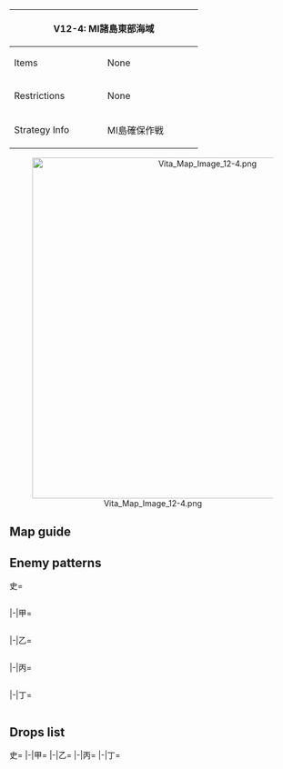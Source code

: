 {| class="article-table" style="width:100%;"
|-
! colspan="2" style="text-align:center;width:70%;" | V12-4: MI諸島東部海域
| rowspan="3" style="text-align:center;width:30%;" | [[File:Vita Map Banner 12-4.png|400px]]
|-
! Items
| None
|-
! Restrictions
| None
|-
! Strategy Info
|MI島確保作戦
|遂にMI島攻略作戦は成功した！同島奪還を目的として接近<br>する増援艦隊を捕捉、これを撃滅し、MI島を確保せよ！
|}
<center>[[File:Vita Map Image 12-4.png|600px]]</center>
==Map guide==
{{Map/Branching
|id = V12-4
|0 -> A,B =*Have a '''fast fleet''' and meet any of the following requirements to route to A:
**CV(B) + (F)BB(V) ≦ 2 , CL ≧ 1 and DD ≧ 2
** CAV ≧ 2 and DD ≧ 2
*Do not meet the requirements for A and meet any of the following ones to route to B:
**CV(B) + (F)BB(V) ≧ 3
**CV(L/B) ≧ 4
*Failure to meet any of the above requirements triggers random routing (50%/50%)
|B -> D, E =*Meet any of the following requirements to route to D:
**CV(L/B) ≧ 4
**CV(B) ≧ 3
*Else, random routing (50%/50% chance)
|C ->F,G =*Meet any of the following requirements to route to G:
**SS(V) ≧ 2
**Fail the LoS check
**'''Fast fleet''', CV(B) + (F)BB(V) ≦ 2 , CL ≧ 1 and DD ≧ 2
**'''Fast fleet''', CAV ≧ 2 and DD ≧ 2
*Do not meet the requirements for G and meet any of the following ones to route to F:
**'''Slow fleet'''
**CV(B) + (F)BB(V) ≧ 4
*Failure to meet any of the above requirements triggers random routing (50%/50%)
|D -> I/empty = *Meet any of the following requirements :
**SS(V) ≧ 1
**Fail the LoS check
|D -> H =*Do not meet the requirements for I
|E -> H,F =*Meet any of the following requirements to route to H:
**SS(V) ≧ 4
**CV(B) + (F)BB(V) ≧ 4
*Else random routing (50%/50% chance)
|G -> K/empty =*Meet any of the following requirements:
**Fail the LoS check
**SS(V) ≧ 1
|G -> L = *Do not meet the requirements for K
|H -> J/empty =*Fail the LoS check
|H -> L =*Pass the LoS check
}}

==Enemy patterns==
<tabber>史=
<div class="scrollable" style="width:800px;max-height:400px;overflow:auto;">
{{Map/Nodes|name=増援部隊潜水艦隊 II群
|A
|Normal/BaseXP
|{{Formation|Echelon}}
|160
|535
|533
|532
|532
|-
|A
|Normal/BaseXP
|{{Formation|Echelon}}
|150
|535
|533
|533
|530
|-
|A
|Normal/BaseXP
|{{Formation|Line Abreast}}
|150
|535
|533
|533
|530
|-
}}
{{Map/Nodes|name=増援部隊潜水艦隊 I群
|B
|Normal/BaseXP
|{{Formation|Echelon}}
|180
|535
|533
|533
|532
|532
|-
|B
|Normal/BaseXP
|{{Formation|Echelon}}
|160
|535
|533
|533
|530
|530
|-
|B
|Normal/BaseXP
|{{Formation|Line Abreast}}
|160
|535
|533
|533
|530
|530
|-
}}
{{Map/Nodes|name=増援派遣護衛空母群
|C
|Aerial/BaseXP
|{{Formation|Diamond}}
|220
|579
|560
|560
|591
|576
|576
|-
|C
|Aerial/BaseXP
|{{Formation|Diamond}}
|190
|560
|560
|560
|591
|576
|576
|-
|C
|Aerial/BaseXP
|{{Formation|Diamond}}
|170
|560
|560
|591
|576
|576
|576
|-
|C
|Aerial/BaseXP
|{{Formation|Diamond}}
|150
|560
|560
|591
|576
|575
|575
|-
}}
{{Map/Nodes|name=緊急増援派遣部隊 A群
|D
|Aerial/BaseXP
|{{Formation|Diamond}}
|280
|579
|579
|543
|592
|577
|577
|-
|D
|Aerial/BaseXP
|{{Formation|Diamond}}
|250
|579
|579
|543
|592
|576
|576
|-
|D
|Aerial/BaseXP
|{{Formation|Diamond}}
|220
|579
|579
|543
|591
|576
|576
|-
|D
|Aerial/BaseXP
|{{Formation|Diamond}}
|200
|579
|579
|543
|591
|575
|575
|-
}}
{{Map/Nodes|name=増援部隊先遣警戒隊
|E
|Normal/BaseXP
|{{Formation|Line Ahead}}
|220
|602
|559
|559
|555
|576
|576
|-
|E
|Normal/BaseXP
|{{Formation|Line Ahead}}
|200
|602
|559
|559
|555
|575
|575
|-
|E
|Normal/BaseXP
|{{Formation|Line Ahead}}
|190
|601
|559
|559
|555
|575
|575
|-
}}
{{Map/Nodes|name=緊急増援派遣部隊 B群
|F
|Aerial/BaseXP
|{{Formation|Diamond}}
|250
|579
|579
|543
|592
|576
|576
|-
|F
|Aerial/BaseXP
|{{Formation|Diamond}}
|220
|579
|579
|543
|591
|576
|576
|-
|F
|Aerial/BaseXP
|{{Formation|Diamond}}
|200
|579
|579
|543
|591
|575
|575
|-
|F
|Aerial/BaseXP
|{{Formation|Diamond}}
|190
|579
|528
|543
|591
|575
|575
|-
}}
{{Map/Nodes|name=緊急増援派遣部隊 C群
|G
|Aerial/BaseXP
|{{Formation|Diamond}}
|240
|579
|527
|592
|592
|576
|576
|-
|G
|Aerial/BaseXP
|{{Formation|Diamond}}
|220
|579
|527
|592
|576
|576
|576
|-
|G
|Aerial/BaseXP
|{{Formation|Diamond}}
|200
|579
|527
|592
|575
|575
|575
|-
}}
{{Map/Nodes|name=緊急増援派遣輸送部隊
|H
|Normal/BaseXP
|{{Formation|Double Line}}
|280
|560
|558
|558
|598
|576
|576
|-
|H
|Normal/BaseXP
|{{Formation|Double Line}}
|250
|560
|558
|558
|597
|576
|576
|-
|H
|Normal/BaseXP
|{{Formation|Double Line}}
|230
|560
|558
|558
|558
|576
|576
|-
}}
{{Map/Nodes|name=緊急増援派遣主力部隊
|L
|Boss/BaseXP
|{{Formation|Line Ahead}}
|350
|557
|529
|529
|560
|577
|577
|-
|L
|Boss/BaseXP
|{{Formation|Line Ahead}}
|330
|557
|529
|529
|560
|576
|576
|-
|L
|Boss/BaseXP
|{{Formation|Line Ahead}}
|310
|557
|529
|529
|560
|575
|575
|-
}}
</div> <!-- overflow -->
|-|甲=
<div class="scrollable" style="width:800px;max-height:400px;overflow:auto;">
{{Map/Nodes|name=増援部隊潜水艦隊 II群
|A
|Normal/BaseXP
|{{Formation|Echelon}}
|150
|535
|533
|533
|530
|-
|A
|Normal/BaseXP
|{{Formation|Line Abreast}}
|150
|535
|533
|533
|530
|-
|A
|Normal/BaseXP
|{{Formation|Echelon}}
|130
|535
|533
|531
|530
|-
|A
|Normal/BaseXP
|{{Formation|Line Abreast}}
|140
|535
|533
|531
|530
|-
}}
{{Map/Nodes|name=増援部隊潜水艦隊 I群
|B
|Normal/BaseXP
|{{Formation|Echelon}}
|160
|535
|533
|533
|530
|530
|-
|B
|Normal/BaseXP
|{{Formation|Line Abreast}}
|160
|535
|533
|533
|530
|530
|-
|B
|Normal/BaseXP
|{{Formation|Echelon}}
|140
|535
|533
|531
|530
|530
|-
|B
|Normal/BaseXP
|{{Formation|Line Abreast}}
|140
|535
|533
|531
|530
|530
|-
}}
{{Map/Nodes|name=増援派遣護衛空母群
|C
|Aerial/BaseXP
|{{Formation|Diamond}}
|190
|560
|560
|560
|591
|576
|576
|-
|C
|Aerial/BaseXP
|{{Formation|Diamond}}
|170
|560
|560
|591
|576
|576
|576
|-
|C
|Aerial/BaseXP
|{{Formation|Diamond}}
|150
|560
|560
|591
|576
|575
|575
|-
|C
|Aerial/BaseXP
|{{Formation|Diamond}}
|140
|560
|560
|591
|575
|575
|501
|-
|C
|Aerial/BaseXP
|{{Formation|Diamond}}
|130
|560
|523
|591
|575
|501
|501
|-
}}
{{Map/Nodes|name=緊急増援派遣部隊 A群
|D
|Aerial/BaseXP
|{{Formation|Diamond}}
|250
|579
|579
|543
|592
|576
|576
|-
|D
|Aerial/BaseXP
|{{Formation|Diamond}}
|220
|579
|579
|543
|591
|576
|576
|-
|D
|Aerial/BaseXP
|{{Formation|Diamond}}
|200
|579
|579
|543
|591
|575
|575
|-
|D
|Aerial/BaseXP
|{{Formation|Diamond}}
|190
|579
|528
|543
|591
|575
|575
|-
|D
|Aerial/BaseXP
|{{Formation|Diamond}}
|160
|528
|525
|542
|591
|575
|575
|-
}}
{{Map/Nodes|name=増援部隊先遣警戒隊
|E
|Normal/BaseXP
|{{Formation|Line Ahead}}
|200
|602
|559
|559
|555
|575
|575
|-
|E
|Normal/BaseXP
|{{Formation|Line Ahead}}
|190
|601
|559
|559
|555
|575
|575
|-
|E
|Normal/BaseXP
|{{Formation|Line Ahead}}
|180
|601
|521
|521
|555
|575
|575
|-
|E
|Normal/BaseXP
|{{Formation|Line Ahead}}
|170
|601
|521
|521
|519
|575
|575
|-
}}
{{Map/Nodes|name=緊急増援派遣部隊 B群
|F
|Aerial/BaseXP
|{{Formation|Diamond}}
|220
|579
|579
|543
|591
|576
|576
|-
|F
|Aerial/BaseXP
|{{Formation|Diamond}}
|200
|579
|579
|543
|591
|575
|575
|-
|F
|Aerial/BaseXP
|{{Formation|Diamond}}
|190
|579
|528
|543
|591
|575
|575
|-
|F
|Aerial/BaseXP
|{{Formation|Diamond}}
|180
|528
|528
|543
|591
|575
|575
|-
|F
|Aerial/BaseXP
|{{Formation|Diamond}}
|170
|528
|528
|542
|591
|575
|575
|-
}}
{{Map/Nodes|name=緊急増援派遣部隊 C群
|G
|Aerial/BaseXP
|{{Formation|Diamond}}
|200
|579
|527
|592
|575
|575
|575
|-
|G
|Aerial/BaseXP
|{{Formation|Diamond}}
|180
|579
|527
|591
|575
|575
|575
|-
|G
|Aerial/BaseXP
|{{Formation|Diamond}}
|160
|528
|527
|591
|575
|575
|575
|-
|G
|Aerial/BaseXP
|{{Formation|Diamond}}
|150
|528
|527
|591
|575
|575
|501
|-
}}
{{Map/Nodes|name=緊急増援派遣輸送部隊
|H
|Normal/BaseXP
|{{Formation|Double Line}}
|250
|560
|558
|558
|597
|576
|576
|-
|H
|Normal/BaseXP
|{{Formation|Double Line}}
|230
|560
|558
|558
|558
|576
|576
|-
|H
|Normal/BaseXP
|{{Formation|Double Line}}
|220
|560
|558
|558
|526
|576
|576
|-
|H
|Normal/BaseXP
|{{Formation|Double Line}}
|210
|560
|558
|526
|526
|576
|576
|-
}}
{{Map/Nodes|name=緊急増援派遣主力部隊
|L
|Boss/BaseXP
|{{Formation|Line Ahead}}
|330
|557
|529
|529
|560
|576
|576
|-
|L
|Boss/BaseXP
|{{Formation|Line Ahead}}
|310
|557
|529
|529
|560
|575
|575
|-
|L
|Boss/BaseXP
|{{Formation|Line Ahead}}
|300
|557
|529
|529
|523
|575
|575
|-
|L
|Boss/BaseXP
|{{Formation|Line Ahead}}
|280
|557
|524
|524
|523
|575
|575
|-
|L
|Boss/BaseXP
|{{Formation|Line Ahead}}
|240
|557
|524
|524
|575
|575
|-
}}
</div> <!-- overflow -->
|-|乙=
<div class="scrollable" style="width:800px;max-height:400px;overflow:auto;">
{{Map/Nodes|name=増援部隊潜水艦隊 II群
|A
|Normal/BaseXP
|{{Formation|Echelon}}
|130
|535
|533
|531
|530
|-
|A
|Normal/BaseXP
|{{Formation|Line Abreast}}
|140
|535
|533
|531
|530
|-
|A
|Normal/BaseXP
|{{Formation|Echelon}}
|120
|533
|533
|530
|530
|-
|A
|Normal/BaseXP
|{{Formation|Line Abreast}}
|120
|533
|533
|530
|530
|-
}}
{{Map/Nodes|name=増援部隊潜水艦隊 I群
|B
|Normal/BaseXP
|{{Formation|Echelon}}
|140
|535
|533
|531
|530
|530
|-
|B
|Normal/BaseXP
|{{Formation|Line Abreast}}
|140
|535
|533
|531
|530
|530
|-
|B
|Normal/BaseXP
|{{Formation|Echelon}}
|130
|533
|533
|530
|530
|530
|-
|B
|Normal/BaseXP
|{{Formation|Line Abreast}}
|130
|533
|533
|530
|530
|530
|-
}}
{{Map/Nodes|name=増援派遣護衛空母群
|C
|Aerial/BaseXP
|{{Formation|Diamond}}
|140
|560
|560
|591
|575
|575
|501
|-
|C
|Aerial/BaseXP
|{{Formation|Diamond}}
|130
|560
|523
|591
|575
|501
|501
|-
|C
|Aerial/BaseXP
|{{Formation|Diamond}}
|120
|523
|523
|591
|575
|501
|501
|-
|C
|Aerial/BaseXP
|{{Formation|Diamond}}
|110
|523
|523
|591
|501
|501
|501
|-
}}
{{Map/Nodes|name=緊急増援派遣部隊 A群
|D
|Aerial/BaseXP
|{{Formation|Diamond}}
|190
|579
|528
|543
|591
|575
|575
|-
|D
|Aerial/BaseXP
|{{Formation|Diamond}}
|160
|528
|525
|542
|591
|575
|575
|-
|D
|Aerial/BaseXP
|{{Formation|Diamond}}
|150
|528
|525
|542
|575
|575
|575
|-
}}
{{Map/Nodes|name=増援部隊先遣警戒隊
|E
|Normal/BaseXP
|{{Formation|Line Ahead}}
|170
|601
|521
|521
|519
|575
|575
|-
|E
|Normal/BaseXP
|{{Formation|Line Ahead}}
|160
|601
|521
|521
|575
|575
|501
|-
|E
|Normal/BaseXP
|{{Formation|Line Ahead}}
|140
|555
|521
|521
|575
|575
|501
|-
|E
|Normal/BaseXP
|{{Formation|Line Ahead}}
|130
|555
|521
|521
|575
|501
|501
|-
}}
{{Map/Nodes|name=緊急増援派遣部隊 B群
|F
|Aerial/BaseXP
|{{Formation|Diamond}}
|180
|528
|528
|543
|591
|575
|575
|-
|F
|Aerial/BaseXP
|{{Formation|Diamond}}
|170
|528
|528
|542
|591
|575
|575
|-
|F
|Aerial/BaseXP
|{{Formation|Diamond}}
|160
|528
|525
|542
|591
|575
|575
|-
|F
|Aerial/BaseXP
|{{Formation|Diamond}}
|140
|528
|525
|542
|575
|501
|501
|-
}}
{{Map/Nodes|name=緊急増援派遣部隊 C群
|G
|Aerial/BaseXP
|{{Formation|Diamond}}
|160
|528
|527
|591
|575
|575
|575
|-
|G
|Aerial/BaseXP
|{{Formation|Diamond}}
|150
|528
|527
|591
|575
|575
|501
|-
|G
|Aerial/BaseXP
|{{Formation|Diamond}}
|130
|528
|522
|575
|575
|501
|501
|-
|G
|Aerial/BaseXP
|{{Formation|Diamond}}
|110
|525
|522
|575
|501
|501
|501
|-
}}
{{Map/Nodes|name=緊急増援派遣輸送部隊
|H
|Normal/BaseXP
|{{Formation|Double Line}}
|220
|560
|558
|558
|526
|576
|576
|-
|H
|Normal/BaseXP
|{{Formation|Double Line}}
|210
|560
|558
|526
|526
|576
|576
|-
|H
|Normal/BaseXP
|{{Formation|Double Line}}
|200
|560
|558
|526
|526
|575
|575
|-
|H
|Normal/BaseXP
|{{Formation|Double Line}}
|190
|560
|526
|526
|526
|575
|575
|-
|H
|Normal/BaseXP
|{{Formation|Double Line}}
|170
|560
|513
|513
|513
|575
|575
|-
}}
{{Map/Nodes|name=緊急増援派遣主力部隊
|L
|Boss/BaseXP
|{{Formation|Line Ahead}}
|300
|557
|529
|529
|523
|575
|575
|-
|L
|Boss/BaseXP
|{{Formation|Line Ahead}}
|280
|557
|524
|524
|523
|575
|575
|-
|L
|Boss/BaseXP
|{{Formation|Line Ahead}}
|240
|557
|524
|524
|575
|575
|-
|L
|Boss/BaseXP
|{{Formation|Line Ahead}}
|240
|557
|524
|501
|501
|501
|-
|L
|Boss/BaseXP
|{{Formation|Line Ahead}}
|220
|557
|501
|501
|501
|-
}}
</div> <!-- overflow -->
|-|丙=
<div class="scrollable" style="width:800px;max-height:400px;overflow:auto;">
{{Map/Nodes|name=増援部隊潜水艦隊 II群
|A
|Normal/BaseXP
|{{Formation|Echelon}}
|120
|533
|533
|530
|530
|-
|A
|Normal/BaseXP
|{{Formation|Line Abreast}}
|120
|533
|533
|530
|530
|-
|A
|Normal/BaseXP
|{{Formation|Echelon}}
|80
|533
|530
|530
|-
|A
|Normal/BaseXP
|{{Formation|Line Abreast}}
|80
|533
|530
|530
|-
}}
{{Map/Nodes|name=増援部隊潜水艦隊 I群
|B
|Normal/BaseXP
|{{Formation|Echelon}}
|130
|533
|533
|530
|530
|530
|-
|B
|Normal/BaseXP
|{{Formation|Line Abreast}}
|130
|533
|533
|530
|530
|530
|-
|B
|Normal/BaseXP
|{{Formation|Echelon}}
|90
|533
|531
|530
|-
|B
|Normal/BaseXP
|{{Formation|Line Abreast}}
|90
|533
|531
|530
|-
}}
{{Map/Nodes|name=増援派遣護衛空母群
|C
|Aerial/BaseXP
|{{Formation|Diamond}}
|130
|560
|523
|591
|575
|501
|501
|-
|C
|Aerial/BaseXP
|{{Formation|Diamond}}
|120
|523
|523
|591
|575
|501
|501
|-
|C
|Aerial/BaseXP
|{{Formation|Diamond}}
|110
|523
|523
|591
|501
|501
|501
|-
|C
|Aerial/BaseXP
|{{Formation|Diamond}}
|90
|523
|523
|501
|501
|501
|-
}}
{{Map/Nodes|name=緊急増援派遣部隊 A群
|D
|Aerial/BaseXP
|{{Formation|Diamond}}
|150
|528
|525
|542
|575
|575
|575
|-
|D
|Aerial/BaseXP
|{{Formation|Diamond}}
|130
|528
|525
|542
|575
|501
|501
|-
|D
|Aerial/BaseXP
|{{Formation|Diamond}}
|115
|525
|525
|542
|501
|501
|501
|-
}}
{{Map/Nodes|name=増援部隊先遣警戒隊
|E
|Normal/BaseXP
|{{Formation|Line Ahead}}
|140
|555
|521
|521
|575
|575
|501
|-
|E
|Normal/BaseXP
|{{Formation|Line Ahead}}
|130
|555
|521
|521
|575
|501
|501
|-
|E
|Normal/BaseXP
|{{Formation|Line Ahead}}
|100
|555
|521
|521
|501
|501
|-
}}
{{Map/Nodes|name=緊急増援派遣部隊 B群
|F
|Aerial/BaseXP
|{{Formation|Diamond}}
|160
|528
|525
|542
|591
|575
|575
|-
|F
|Aerial/BaseXP
|{{Formation|Diamond}}
|140
|528
|525
|542
|575
|501
|501
|-
|F
|Aerial/BaseXP
|{{Formation|Diamond}}
|130
|525
|525
|542
|575
|501
|501
|-
}}
{{Map/Nodes|name=緊急増援派遣部隊 C群
|G
|Aerial/BaseXP
|{{Formation|Diamond}}
|130
|528
|522
|575
|575
|501
|501
|-
|G
|Aerial/BaseXP
|{{Formation|Diamond}}
|110
|525
|522
|575
|501
|501
|501
|-
|G
|Aerial/BaseXP
|{{Formation|Diamond}}
|100
|525
|522
|501
|501
|501
|-
}}
{{Map/Nodes|name=緊急増援派遣輸送部隊
|H
|Normal/BaseXP
|{{Formation|Double Line}}
|200
|560
|558
|526
|526
|575
|575
|-
|H
|Normal/BaseXP
|{{Formation|Double Line}}
|190
|560
|526
|526
|526
|575
|575
|-
|H
|Normal/BaseXP
|{{Formation|Double Line}}
|170
|560
|513
|513
|513
|575
|575
|-
|H
|Normal/BaseXP
|{{Formation|Double Line}}
|160
|523
|513
|513
|513
|575
|575
|-
}}
{{Map/Nodes|name=緊急増援派遣主力部隊
|L
|Boss/BaseXP
|{{Formation|Line Ahead}}
|240
|557
|524
|524
|575
|575
|-
|L
|Boss/BaseXP
|{{Formation|Line Ahead}}
|240
|557
|524
|501
|501
|501
|-
|L
|Boss/BaseXP
|{{Formation|Line Ahead}}
|220
|557
|501
|501
|501
|-
|L
|Boss/BaseXP
|{{Formation|Line Ahead}}
|200
|529
|501
|501
|501
|-
}}
</div> <!-- overflow -->
|-|丁=
<div class="scrollable" style="width:800px;max-height:400px;overflow:auto;">
{{Map/Nodes|name=増援部隊潜水艦隊 II群
|A
|Normal/BaseXP
|{{Formation|Echelon}}
|80
|533
|530
|530
|-
|A
|Normal/BaseXP
|{{Formation|Line Abreast}}
|80
|533
|530
|530
|-
}}
{{Map/Nodes|name=増援部隊潜水艦隊 I群
|B
|Normal/BaseXP
|{{Formation|Echelon}}
|90
|533
|531
|530
|-
|B
|Normal/BaseXP
|{{Formation|Line Abreast}}
|90
|533
|531
|530
|-
}}
{{Map/Nodes|name=増援派遣護衛空母群
|C
|Aerial/BaseXP
|{{Formation|Diamond}}
|110
|523
|523
|591
|501
|501
|501
|-
|C
|Aerial/BaseXP
|{{Formation|Diamond}}
|90
|523
|523
|501
|501
|501
|-
}}
{{Map/Nodes|name=緊急増援派遣部隊 A群
|D
|Aerial/BaseXP
|{{Formation|Diamond}}
|130
|528
|525
|542
|575
|501
|501
|-
|D
|Aerial/BaseXP
|{{Formation|Diamond}}
|115
|525
|525
|542
|501
|501
|501
|-
}}
{{Map/Nodes|name=増援部隊先遣警戒隊
|E
|Normal/BaseXP
|{{Formation|Line Ahead}}
|130
|555
|521
|521
|575
|501
|501
|-
|E
|Normal/BaseXP
|{{Formation|Line Ahead}}
|100
|555
|521
|521
|501
|501
|-
}}
{{Map/Nodes|name=緊急増援派遣部隊 B群
|F
|Aerial/BaseXP
|{{Formation|Diamond}}
|140
|528
|525
|542
|575
|501
|501
|-
|F
|Aerial/BaseXP
|{{Formation|Diamond}}
|130
|525
|525
|542
|575
|501
|501
|-
}}
{{Map/Nodes|name=緊急増援派遣部隊 C群
|G
|Aerial/BaseXP
|{{Formation|Diamond}}
|110
|525
|522
|575
|501
|501
|501
|-
|G
|Aerial/BaseXP
|{{Formation|Diamond}}
|100
|525
|522
|501
|501
|501
|-
}}
{{Map/Nodes|name=緊急増援派遣輸送部隊
|H
|Normal/BaseXP
|{{Formation|Double Line}}
|170
|560
|513
|513
|513
|575
|575
|-
|H
|Normal/BaseXP
|{{Formation|Double Line}}
|160
|523
|513
|513
|513
|575
|575
|-
}}
{{Map/Nodes|name=緊急増援派遣主力部隊
|L
|Boss/BaseXP
|{{Formation|Line Ahead}}
|220
|557
|501
|501
|501
|-
|L
|Boss/BaseXP
|{{Formation|Line Ahead}}
|200
|529
|501
|501
|501
|-
}}
</div> <!-- overflow -->
</tabber>

==Drops list==
<tabber>史=
{{Map/Drops
|regular = true
|no_legend = true
|filter_button = true
|nodes =  A, B, C, D, E, F, G, H, L
|boss = L
|{{ShipFrom|163}} : F, G, L
|{{ShipFrom|190}} : F, G, H, L
|{{ShipFrom|167}} : F, G, H, L
|{{ShipFrom|170}} : F, G, H, L
|{{ShipFrom|169}} : F, G, H, L
|{{ShipFrom|168}} : F, G, H, L
|{{ShipFrom|191}} : F, G, H, L
|{{ShipFrom|83}} : F, G, H, L
|{{ShipFrom|91}} : D, F, G, H, L
|{{ShipFrom|84}} : C, D, F, G, H, L
|{{ShipFrom|90}} : C, D, F, G, H, L
|{{ShipFrom|78}} : C, D, F, G, H, L
|{{ShipFrom|86}} : C, D, E, F, G, H, L
|{{ShipFrom|71}} : C, D, E, F, G, H, L
|{{ShipFrom|72}} : C, D, E, F, G, H, L
|{{ShipFrom|21}} : C, D, E, F, G, H, L
|{{ShipFrom|67}} : C, D, E, F, G, H, L
|{{ShipFrom|62}} : C, D, E, F, G, H, L
|{{ShipFrom|55}} : C, D, E, F, G, H, L
|{{ShipFrom|23}} : C, D, E, F, G, H, L
|{{ShipFrom|95}} : C, D, E, F, G, H, L
|{{ShipFrom|98}} : C, D, E, F, G, H, L
|{{ShipFrom|65}} : C, D, E, F, G, H, L
|{{ShipFrom|69}} : C, D, E, F, G, H, L
|{{ShipFrom|48}} : C, D, E, F, G, H, L
|{{ShipFrom|49}} : C, D, E, F, G, H, L
|{{ShipFrom|17}} : C, D, E, F, G, H, L
|{{ShipFrom|18}} : C, D, E, F, G, H, L
|{{ShipFrom|19}} : A, B, C, D, E, F, G, H, L
|{{ShipFrom|44}} : A, B, C, D, E, F, G, H, L
|{{ShipFrom|45}} : A, B, C, D, E, F, G, H, L
|{{ShipFrom|46}} : A, B, C, D, E, F, G, H, L
|{{ShipFrom|120}} : L
|{{ShipFrom|133}} : L
|{{ShipFrom|161}} : L
|{{ShipFrom|182}} : L
|{{ShipFrom|124}} : L
|{{ShipFrom|125}} : L
|{{ShipFrom|70}} : L
|{{ShipFrom|79}} : L
|{{ShipFrom|85}} : L
|{{ShipFrom|126}} : L
|{{ShipFrom|54}} : L
}}
|-|甲=
{{Map/Drops
|regular = true
|no_legend = true
|filter_button = true
|nodes =  A, B, C, D, E, F, G, H, L
|boss = L
|{{ShipFrom|163}} : F, G, L
|{{ShipFrom|190}} : F, G, H, L
|{{ShipFrom|167}} : F, G, H, L
|{{ShipFrom|170}} : F, G, H, L
|{{ShipFrom|169}} : F, G, H, L
|{{ShipFrom|168}} : F, G, H, L
|{{ShipFrom|191}} : F, G, H, L
|{{ShipFrom|83}} : D, F, G, H, L
|{{ShipFrom|91}} : D, F, G, H, L
|{{ShipFrom|84}} : C, D, F, G, H, L
|{{ShipFrom|90}} : C, D, F, G, H, L
|{{ShipFrom|78}} : C, D, E, F, G, H, L
|{{ShipFrom|86}} : C, D, E, F, G, H, L
|{{ShipFrom|71}} : C, D, E, F, G, H, L
|{{ShipFrom|72}} : C, D, E, F, G, H, L
|{{ShipFrom|21}} : C, D, E, F, G, H, L
|{{ShipFrom|67}} : C, D, E, F, G, H, L
|{{ShipFrom|62}} : C, D, E, F, G, H, L
|{{ShipFrom|55}} : C, D, E, F, G, H, L
|{{ShipFrom|23}} : C, D, E, F, G, H, L
|{{ShipFrom|95}} : C, D, E, F, G, H, L
|{{ShipFrom|98}} : C, D, E, F, G, H, L
|{{ShipFrom|65}} : C, D, E, F, G, H, L
|{{ShipFrom|69}} : C, D, E, F, G, H, L
|{{ShipFrom|48}} : C, D, E, F, G, H, L
|{{ShipFrom|49}} : C, D, E, F, G, H, L
|{{ShipFrom|17}} : C, D, E, F, G, H, L
|{{ShipFrom|18}} : A, B, C, D, E, F, G, H, L
|{{ShipFrom|19}} : A, B, C, D, E, F, G, H, L
|{{ShipFrom|44}} : A, B, C, D, E, F, G, H, L
|{{ShipFrom|45}} : A, B, C, D, E, F, G, H, L
|{{ShipFrom|46}} : A, B, C, D, E, F, G, H, L
|{{ShipFrom|120}} : L
|{{ShipFrom|133}} : L
|{{ShipFrom|161}} : L
|{{ShipFrom|182}} : L
|{{ShipFrom|124}} : L
|{{ShipFrom|125}} : L
|{{ShipFrom|70}} : L
|{{ShipFrom|79}} : L
|{{ShipFrom|85}} : L
|{{ShipFrom|126}} : L
|{{ShipFrom|54}} : L
}}
|-|乙=
{{Map/Drops
|regular = true
|no_legend = true
|filter_button = true
|nodes =  A, B, C, D, E, F, G, H, L
|boss = L
|{{ShipFrom|190}} : F, G, L
|{{ShipFrom|167}} : F, G, H, L
|{{ShipFrom|170}} : F, G, H, L
|{{ShipFrom|169}} : F, G, H, L
|{{ShipFrom|168}} : F, G, H, L
|{{ShipFrom|191}} : F, G, H, L
|{{ShipFrom|83}} : D, F, G, H, L
|{{ShipFrom|91}} : C, D, F, G, H, L
|{{ShipFrom|84}} : C, D, F, G, H, L
|{{ShipFrom|90}} : C, D, E, F, G, H, L
|{{ShipFrom|78}} : C, D, E, F, G, H, L
|{{ShipFrom|86}} : C, D, E, F, G, H, L
|{{ShipFrom|71}} : C, D, E, F, G, H, L
|{{ShipFrom|72}} : C, D, E, F, G, H, L
|{{ShipFrom|21}} : C, D, E, F, G, H, L
|{{ShipFrom|67}} : C, D, E, F, G, H, L
|{{ShipFrom|62}} : C, D, E, F, G, H, L
|{{ShipFrom|55}} : C, D, E, F, G, H, L
|{{ShipFrom|23}} : C, D, E, F, G, H, L
|{{ShipFrom|95}} : C, D, E, F, G, H, L
|{{ShipFrom|98}} : C, D, E, F, G, H, L
|{{ShipFrom|65}} : C, D, E, F, G, H, L
|{{ShipFrom|69}} : C, D, E, F, G, H, L
|{{ShipFrom|48}} : C, D, E, F, G, H, L
|{{ShipFrom|49}} : C, D, E, F, G, H, L
|{{ShipFrom|17}} : A, B, C, D, E, F, G, H, L
|{{ShipFrom|18}} : A, B, C, D, E, F, G, H, L
|{{ShipFrom|19}} : A, B, C, D, E, F, G, H, L
|{{ShipFrom|44}} : A, B, C, D, E, F, G, H, L
|{{ShipFrom|45}} : A, B, C, D, E, F, G, H, L
|{{ShipFrom|46}} : A, B, C, D, E, F, G, H, L
|{{ShipFrom|120}} : L
|{{ShipFrom|133}} : L
|{{ShipFrom|161}} : L
|{{ShipFrom|182}} : L
|{{ShipFrom|124}} : L
|{{ShipFrom|125}} : L
|{{ShipFrom|70}} : L
|{{ShipFrom|79}} : L
|{{ShipFrom|85}} : L
|{{ShipFrom|126}} : L
|{{ShipFrom|54}} : L
}}
|-|丙=
{{Map/Drops
|regular = true
|no_legend = true
|filter_button = true
|nodes =  A, B, C, D, E, F, G, H, L
|boss = L
|{{ShipFrom|167}} : F, L
|{{ShipFrom|170}} : F, G, H, L
|{{ShipFrom|169}} : F, G, H, L
|{{ShipFrom|168}} : F, G, H, L
|{{ShipFrom|191}} : D, F, G, H, L
|{{ShipFrom|83}} : D, F, G, H, L
|{{ShipFrom|91}} : C, D, F, G, H, L
|{{ShipFrom|84}} : C, D, F, G, H, L
|{{ShipFrom|90}} : C, D, E, F, G, H, L
|{{ShipFrom|78}} : C, D, E, F, G, H, L
|{{ShipFrom|86}} : C, D, E, F, G, H, L
|{{ShipFrom|71}} : C, D, E, F, G, H, L
|{{ShipFrom|72}} : C, D, E, F, G, H, L
|{{ShipFrom|21}} : C, D, E, F, G, H, L
|{{ShipFrom|67}} : C, D, E, F, G, H, L
|{{ShipFrom|62}} : C, D, E, F, G, H, L
|{{ShipFrom|55}} : C, D, E, F, G, H, L
|{{ShipFrom|23}} : C, D, E, F, G, H, L
|{{ShipFrom|95}} : C, D, E, F, G, H, L
|{{ShipFrom|98}} : C, D, E, F, G, H, L
|{{ShipFrom|65}} : C, D, E, F, G, H, L
|{{ShipFrom|69}} : C, D, E, F, G, H, L
|{{ShipFrom|48}} : C, D, E, F, G, H, L
|{{ShipFrom|49}} : C, D, E, F, G, H, L
|{{ShipFrom|17}} : A, B, C, D, E, F, G, H, L
|{{ShipFrom|18}} : A, B, C, D, E, F, G, H, L
|{{ShipFrom|19}} : A, B, C, D, E, F, G, H, L
|{{ShipFrom|44}} : A, B, C, D, E, F, G, H, L
|{{ShipFrom|45}} : A, B, C, D, E, F, G, H, L
|{{ShipFrom|46}} : A, B, C, D, E, F, G, H, L
|{{ShipFrom|120}} : L
|{{ShipFrom|133}} : L
|{{ShipFrom|161}} : L
|{{ShipFrom|182}} : L
|{{ShipFrom|124}} : L
|{{ShipFrom|125}} : L
|{{ShipFrom|70}} : L
|{{ShipFrom|79}} : L
|{{ShipFrom|85}} : L
|{{ShipFrom|126}} : L
|{{ShipFrom|54}} : L
}}
|-|丁=
{{Map/Drops
|regular = true
|no_legend = true
|filter_button = true
|nodes =  A, B, C, D, E, F, G, H, L
|boss = L
|{{ShipFrom|170}} : F, L
|{{ShipFrom|169}} : F, G, H, L
|{{ShipFrom|168}} : F, G, H, L
|{{ShipFrom|191}} : D, F, G, H, L
|{{ShipFrom|83}} : D, F, G, H, L
|{{ShipFrom|91}} : C, D, F, G, H, L
|{{ShipFrom|84}} : C, D, F, G, H, L
|{{ShipFrom|90}} : C, D, E, F, G, H, L
|{{ShipFrom|78}} : C, D, E, F, G, H, L
|{{ShipFrom|86}} : C, D, E, F, G, H, L
|{{ShipFrom|71}} : C, D, E, F, G, H, L
|{{ShipFrom|72}} : C, D, E, F, G, H, L
|{{ShipFrom|21}} : C, D, E, F, G, H, L
|{{ShipFrom|67}} : C, D, E, F, G, H, L
|{{ShipFrom|62}} : C, D, E, F, G, H, L
|{{ShipFrom|55}} : C, D, E, F, G, H, L
|{{ShipFrom|23}} : C, D, E, F, G, H, L
|{{ShipFrom|95}} : C, D, E, F, G, H, L
|{{ShipFrom|98}} : C, D, E, F, G, H, L
|{{ShipFrom|65}} : C, D, E, F, G, H, L
|{{ShipFrom|69}} : C, D, E, F, G, H, L
|{{ShipFrom|48}} : C, D, E, F, G, H, L
|{{ShipFrom|49}} : C, D, E, F, G, H, L
|{{ShipFrom|17}} : A, B, C, D, E, F, G, H, L
|{{ShipFrom|18}} : A, B, C, D, E, F, G, H, L
|{{ShipFrom|19}} : A, B, C, D, E, F, G, H, L
|{{ShipFrom|44}} : A, B, C, D, E, F, G, H, L
|{{ShipFrom|45}} : A, B, C, D, E, F, G, H, L
|{{ShipFrom|46}} : A, B, C, D, E, F, G, H, L
|{{ShipFrom|120}} : L
|{{ShipFrom|133}} : L
|{{ShipFrom|161}} : L
|{{ShipFrom|182}} : L
|{{ShipFrom|124}} : L
|{{ShipFrom|125}} : L
|{{ShipFrom|70}} : L
|{{ShipFrom|79}} : L
|{{ShipFrom|85}} : L
|{{ShipFrom|126}} : L
|{{ShipFrom|54}} : L
}}
</tabber>